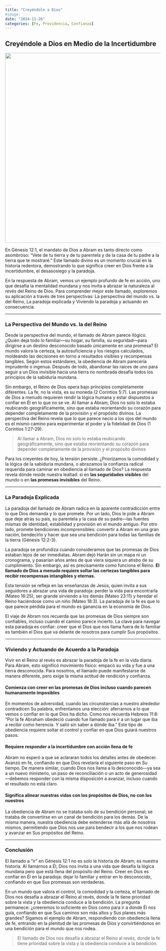 ```yaml
---
title: "Creyéndole a Dios"
#image: 
date: "2024-11-26"
categories: [Fe, Providencia, Confianza]
---
```


## **Creyéndole a Dios en Medio de la Incertidumbre**

![](images/abram.webp){fig-align="center" width="613"}

En Génesis 12:1, el mandato de Dios a Abram es tanto directo como asombroso: “Vete de tu tierra y de tu parentela y de la casa de tu padre a la tierra que te mostraré.” Este llamado divino es un momento crucial en la historia redentora, demostrando lo que significa creer en Dios frente a la incertidumbre, el desasosiego y la paradoja.

En la respuesta de Abram, vemos un ejemplo profundo de fe en acción, uno que desafía la mentalidad mundana y nos invita a abrazar la naturaleza al revés del Reino de Dios. Para comprender mejor este llamado, exploremos su aplicación a través de tres perspectivas: La perspectiva del mundo vs. la del Reino, La paradoja explicada y Viviendo la paradoja y actuando en consecuencia.

------------------------------------------------------------------------

### **La Perspectiva del Mundo vs. la del Reino**

Desde la perspectiva del mundo, el llamado de Abram parece ilógico. ¿Quién deja todo lo familiar—su hogar, su familia, su seguridad—para dirigirse a un destino desconocido basado únicamente en una promesa? El mundo valora la certeza, la autosuficiencia y los riesgos calculados, moldeando las decisiones en torno a resultados visibles y recompensas tangibles. Según estos estándares, la obediencia de Abram parecería imprudente o ingenua. Después de todo, abandonar las raíces de uno para seguir a un Dios invisible hacia una tierra no nombrada desafía todos los principios de la sabiduría mundana.

Sin embargo, el Reino de Dios opera bajo principios completamente diferentes. La fe, no la vista, es su moneda (2 Corintios 5:7). Las promesas de Dios a menudo requieren rendir la lógica humana y estar dispuestos a confiar en Él en lo que no se ve. Al llamar a Abram, Dios no solo lo estaba reubicando geográficamente, sino que estaba reorientando su corazón para depender completamente de la provisión y el propósito divinos. La perspectiva del Reino revela que lo que parece necio a los ojos del mundo es el mismo camino para experimentar el poder y la fidelidad de Dios (1 Corintios 1:27-29).

> Al llamar a Abram, Dios no solo lo estaba reubicando geográficamente, sino que estaba reorientando su corazón para depender completamente de la provisión y el propósito divinos

Para los creyentes de hoy, la tensión persiste. ¿Priorizamos la comodidad y la lógica de la sabiduría mundana, o abrazamos la confianza radical requerida para caminar en obediencia al llamado de Dios? La respuesta revela dónde reside nuestra lealtad: si en **las seguridades visibles** del mundo o en **las promesas invisibles** del Reino.

------------------------------------------------------------------------

### **La Paradoja Explicada**

La paradoja del llamado de Abram radica en la aparente contradicción entre lo que Dios demanda y lo que promete. Por un lado, Dios le pide a Abram que deje atrás su país, su parentela y la casa de su padre—las fuentes mismas de identidad, estabilidad y provisión en el mundo antiguo. Por otro lado, promete bendiciones incomprensibles: convertir a Abram en una gran nación, bendecirlo y hacer que sea una bendición para todas las familias de la tierra (Génesis 12:2-3).

La paradoja se profundiza cuando consideramos que las promesas de Dios estaban lejos de ser inmediatas. Abram dejó Harán sin un mapa ni un cronograma, y pasarían años antes de que viera siquiera un atisbo de su cumplimiento. Sin embargo, así es precisamente como funciona el Reino. **El llamado de Dios a menudo requiere soltar las certezas tangibles para recibir recompensas intangibles y eternas.**

Esta tensión se refleja en las enseñanzas de Jesús, quien invita a sus seguidores a abrazar una vida de paradoja: perder la vida para encontrarla (Mateo 16:25), ser grande sirviendo a los demás (Mateo 23:11) y heredar el Reino haciéndose como un niño (Mateo 18:3). La paradoja de la fe es que lo que parece pérdida para el mundo es ganancia en la economía de Dios.

El viaje de Abram nos recuerda que las promesas de Dios siempre son confiables, incluso cuando el camino parece incierto. La clave para navegar esta paradoja es confiar: creer que el Dios que nos llama fuera de lo familiar es también el Dios que va delante de nosotros para cumplir Sus propósitos.

------------------------------------------------------------------------

### **Viviendo y Actuando de Acuerdo a la Paradoja**

Vivir en el Reino al revés es abrazar la paradoja de la fe en la vida diaria. Para Abram, esto significó movimiento físico: empacó su vida y fue a una tierra desconocida. Para nosotros, el llamado puede manifestarse de manera diferente, pero exige la misma actitud de rendición y confianza.

#### **Comienza con creer en las promesas de Dios incluso cuando parecen humanamente imposibles**

En momentos de adversidad, cuando las circunstancias a nuestro alrededor contradicen Su palabra, enfrentamos una elección: aferrarnos a lo que vemos o confiar en lo que Dios ha dicho. Como nos recuerda Hebreos 11:8: “Por la fe Abraham obedeció cuando fue llamado para ir a un lugar que iba a recibir como herencia. Y salió sin saber a dónde iba.” Este tipo de obediencia requiere soltar el control y confiar en que Dios guiará nuestros pasos.

#### **Requiere responder a la incertidumbre con acción llena de fe**

Abram no esperó a que se aclararan todos los detalles antes de obedecer. Avanzó en fe, confiando en que Dios revelaría el siguiente paso en Su tiempo. De manera similar, cuando Dios nos llama a lo desconocido—ya sea a un nuevo ministerio, un paso de reconciliación o un acto de generosidad—debemos responder con la misma disposición a avanzar, incluso cuando el resultado no está claro.

#### S**ignifica alinear nuestras vidas con los propósitos de Dios, no con los nuestros**

La obediencia de Abram no se trataba solo de su bendición personal; se trataba de convertirse en un canal de bendición para los demás. De la misma manera, nuestra obediencia debe extenderse más allá de nosotros mismos, permitiendo que Dios nos use para bendecir a los que nos rodean y avanzar en Sus propósitos del Reino.

------------------------------------------------------------------------

### **Conclusión**

El llamado a “ir” en Génesis 12:1 no es solo la historia de Abram; es nuestra historia. Al llamarnos a Él, Dios nos invita a una vida que desafía la lógica mundana pero que está llena del propósito del Reino. Creer en Dios es confiar en Él en la paradoja: dejar lo familiar y entrar en lo desconocido, confiando en que Sus promesas son verdaderas.

En un mundo que valora el control, la comodidad y la certeza, el llamado de Dios nos desafía a abrazar el Reino al revés, donde la fe tiene prioridad sobre la vista y la obediencia conduce a la bendición. La pregunta permanece: ¿creeremos lo suficiente en Dios como para ir a donde Él nos guía, confiando en que Sus caminos son más altos y Sus planes más grandes? Sigamos el ejemplo de Abram, respondiendo con obediencia llena de fe, entrando en la plenitud de las promesas de Dios y convirtiéndonos en una bendición para el mundo que nos rodea.

> El llamado de Dios nos desafía a abrazar el Reino al revés, donde la fe tiene prioridad sobre la vista y la obediencia conduce a la bendición.
